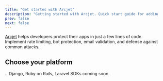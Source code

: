 ```yaml
---
title: "Get started with Arcjet"
description: "Getting started with Arcjet. Quick start guide for adding rate limiting, bot protection, and email validation to your app."
prev: false
next: false
---
```



<a href="https://arcjet.com">Arcjet</a> helps developers protect their apps in
just a few lines of code. Implement rate limiting, bot protection, email
validation, and defense against common attacks.

## Choose your platform

<CardGrid>
  <LinkCard
    title="Bun"
    href="/get-started/bun"
    description="Protect your Bun app with Arcjet."
  ></LinkCard>
  <LinkCard
    title="Deno"
    href="/get-started/deno"
    description="Protect your Deno app with Arcjet."
  ></LinkCard>
  <LinkCard
    title="Next.js"
    href="/get-started/nextjs"
    description="Protect your Next.js app with Arcjet."
  ></LinkCard>
  <LinkCard
    title="Node.js"
    href="/get-started/nodejs"
    description="Protect your Node.js app with Arcjet."
  ></LinkCard>
  <LinkCard
    title="SvelteKit"
    href="/get-started/sveltekit"
    description="Protect your SvelteKit app with Arcjet."
  ></LinkCard>
</CardGrid>

...Django, Ruby on Rails, Laravel SDKs coming soon.
